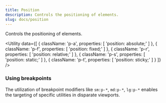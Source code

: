 ```yaml
---
title: Position
description: Controls the positioning of elements.
slug: docs/position
---
```


Controls the positioning of elements.

<Utility
  data={[
    {
      className: 'p-a',
      properties: [
        'position: absolute;'
      ]
    },
    {
      className: 'p-f',
      properties: [
        'position: fixed;'
      ]
    },
    {
      className: 'p-r',
      properties: [
        'position: relative;'
      ]
    },
    {
      className: 'p-s',
      properties: [
        'position: static;'
      ]
    },
    {
      className: 'p-t',
      properties: [
        'position: sticky;'
      ]
    }
  ]}
/>

### Using breakpoints

The utilization of breakpoint modifiers like `sm:p-*`, `md:p-*`, `lg:p-*` enables the targeting of specific utilities in disparate viewports.